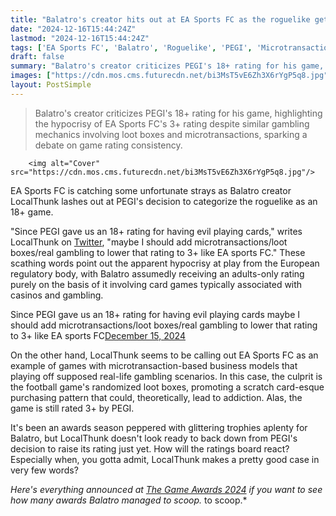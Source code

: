 ```yaml
---
title: "Balatro's creator hits out at EA Sports FC as the roguelike gets rated 18+: 'I should add microtransactions/loot boxes/real gambling to lower that rating'"
date: "2024-12-16T15:44:24Z"
lastmod: "2024-12-16T15:44:24Z"
tags: ['EA Sports FC', 'Balatro', 'Roguelike', 'PEGI', 'Microtransactions', 'Loot Boxes', 'Gambling', 'Game Ratings']
draft: false
summary: "Balatro's creator criticizes PEGI's 18+ rating for his game, highlighting the hypocrisy of EA Sports FC's 3+ rating despite similar gambling mechanics involving loot boxes and microtransactions, sparking a debate on game rating consistency."
images: ["https://cdn.mos.cms.futurecdn.net/bi3MsT5vE6Zh3X6rYgP5q8.jpg"]
layout: PostSimple
---
```

> Balatro's creator criticizes PEGI's 18+ rating for his game, highlighting the hypocrisy of EA Sports FC's 3+ rating despite similar gambling mechanics involving loot boxes and microtransactions, sparking a debate on game rating consistency.


        <img alt="Cover" src="https://cdn.mos.cms.futurecdn.net/bi3MsT5vE6Zh3X6rYgP5q8.jpg"/>
        
EA Sports FC is catching some unfortunate strays as Balatro creator LocalThunk lashes out at PEGI's decision to categorize the roguelike as an 18+ game.

"Since PEGI gave us an 18+ rating for having evil playing cards," writes LocalThunk on [Twitter](https://x.com/LocalThunk/status/1868142749108797590), "maybe I should add microtransactions/loot boxes/real gambling to lower that rating to 3+ like EA sports FC." These scathing words point out the apparent hypocrisy at play from the European regulatory body, with Balatro assumedly receiving an adults-only rating purely on the basis of it involving card games typically associated with casinos and gambling.

Since PEGI gave us an 18+ rating for having evil playing cards maybe I should add microtransactions/loot boxes/real gambling to lower that rating to 3+ like EA sports FC[December 15, 2024](https://twitter.com/cantworkitout/status/1868142749108797590)

On the other hand, LocalThunk seems to be calling out EA Sports FC as an example of games with microtransaction-based business models that playing off supposed real-life gambling scenarios. In this case, the culprit is the football game's randomized loot boxes, promoting a scratch card-esque purchasing pattern that could, theoretically, lead to addiction. Alas, the game is still rated 3+ by PEGI.

It's been an awards season peppered with glittering trophies aplenty for Balatro, but LocalThunk doesn't look ready to back down from PEGI's decision to raise its rating just yet. How will the ratings board react? Especially when, you gotta admit, LocalThunk makes a pretty good case in very few words?

*Here's everything announced at *[<em>The Game Awards 2024</em>](https://www.gamesradar.com/news/live/game-awards-2024-everything-announced/)* if you want to see how many awards Balatro managed to scoop.*
         to scoop.*
        